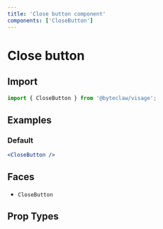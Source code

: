 ```yaml
---
title: 'Close button component'
components: ['CloseButton']
---
```


# Close button

## Import

```js transpile=false
import { CloseButton } from '@byteclaw/visage';
```

## Examples

### Default

```jsx live=true
<CloseButton />
```

## Faces

- `CloseButton`

## Prop Types

<PropTypes component="CloseButton" />

